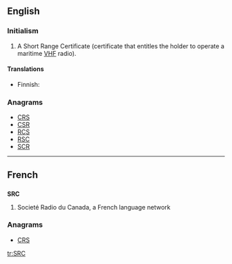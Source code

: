 ==English==

===Initialism===
{{en-initialism}}

# {{context|nautical|lang=en}} A Short Range Certificate (certificate that entitles the holder to operate a maritime [[VHF]] radio).

====Translations====
{{trans-top|VHF certificate}}
* Finnish: {{t-|fi|rannikkolaivurin radiotodistus}}
{{trans-mid}}
{{trans-bottom}}

===Anagrams===
* [[CRS#English|CRS]] 
* [[CSR#English|CSR]]
* [[RCS#English|RCS]]
* [[RSC#English|RSC]]
* [[SCR#English|SCR]]

----

==French==

==={{initialism-old|fr}}===
'''SRC'''

# Societé Radio du Canada, a French language network

===Anagrams===
* [[CRS#French|CRS]] 

[[tr:SRC]]